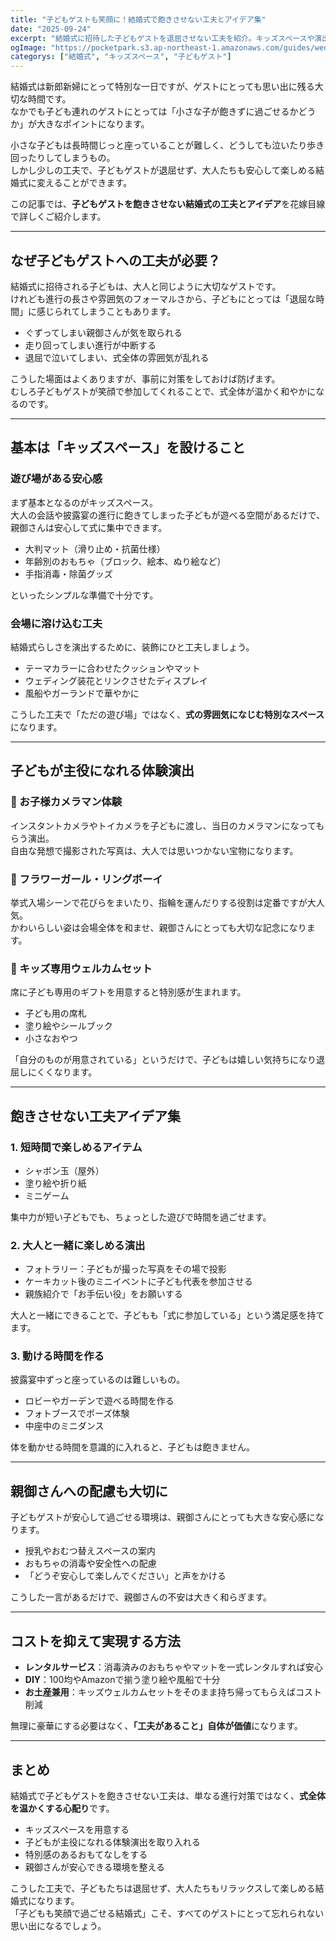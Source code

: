 ```yaml
---
title: "子どもゲストも笑顔に！結婚式で飽きさせない工夫とアイデア集"
date: "2025-09-24"
excerpt: "結婚式に招待した子どもゲストを退屈させない工夫を紹介。キッズスペースや演出、おもてなしのアイデアで大人も子どもも楽しめるウェディングを実現しましょう。"
ogImage: "https://pocketpark.s3.ap-northeast-1.amazonaws.com/guides/wedding-kids-participation/78c88692-bbfc-4b36-a0f6-361ed62836f8.png"
categorys: ["結婚式", "キッズスペース", "子どもゲスト"]
---
```


結婚式は新郎新婦にとって特別な一日ですが、ゲストにとっても思い出に残る大切な時間です。  
なかでも子ども連れのゲストにとっては「小さな子が飽きずに過ごせるかどうか」が大きなポイントになります。  

小さな子どもは長時間じっと座っていることが難しく、どうしても泣いたり歩き回ったりしてしまうもの。  
しかし少しの工夫で、子どもゲストが退屈せず、大人たちも安心して楽しめる結婚式に変えることができます。  

この記事では、**子どもゲストを飽きさせない結婚式の工夫とアイデア**を花嫁目線で詳しくご紹介します。  

---

## なぜ子どもゲストへの工夫が必要？

結婚式に招待される子どもは、大人と同じように大切なゲストです。  
けれども進行の長さや雰囲気のフォーマルさから、子どもにとっては「退屈な時間」に感じられてしまうこともあります。  

- ぐずってしまい親御さんが気を取られる  
- 走り回ってしまい進行が中断する  
- 退屈で泣いてしまい、式全体の雰囲気が乱れる  

こうした場面はよくありますが、事前に対策をしておけば防げます。  
むしろ子どもゲストが笑顔で参加してくれることで、式全体が温かく和やかになるのです。  

---

## 基本は「キッズスペース」を設けること

### 遊び場がある安心感
まず基本となるのがキッズスペース。  
大人の会話や披露宴の進行に飽きてしまった子どもが遊べる空間があるだけで、親御さんは安心して式に集中できます。  

- 大判マット（滑り止め・抗菌仕様）  
- 年齢別のおもちゃ（ブロック、絵本、ぬり絵など）  
- 手指消毒・除菌グッズ  

といったシンプルな準備で十分です。  

### 会場に溶け込む工夫
結婚式らしさを演出するために、装飾にひと工夫しましょう。  
- テーマカラーに合わせたクッションやマット  
- ウェディング装花とリンクさせたディスプレイ  
- 風船やガーランドで華やかに  

こうした工夫で「ただの遊び場」ではなく、**式の雰囲気になじむ特別なスペース**になります。  

---

## 子どもが主役になれる体験演出

### 📸 お子様カメラマン体験
インスタントカメラやトイカメラを子どもに渡し、当日のカメラマンになってもらう演出。  
自由な発想で撮影された写真は、大人では思いつかない宝物になります。  

### 💐 フラワーガール・リングボーイ
挙式入場シーンで花びらをまいたり、指輪を運んだりする役割は定番ですが大人気。  
かわいらしい姿は会場全体を和ませ、親御さんにとっても大切な記念になります。  

### 🎁 キッズ専用ウェルカムセット
席に子ども専用のギフトを用意すると特別感が生まれます。  
- 子ども用の席札  
- 塗り絵やシールブック  
- 小さなおやつ  

「自分のものが用意されている」というだけで、子どもは嬉しい気持ちになり退屈しにくくなります。  

---

## 飽きさせない工夫アイデア集

### 1. 短時間で楽しめるアイテム
- シャボン玉（屋外）  
- 塗り絵や折り紙  
- ミニゲーム  

集中力が短い子どもでも、ちょっとした遊びで時間を過ごせます。  

### 2. 大人と一緒に楽しめる演出
- フォトラリー：子どもが撮った写真をその場で投影  
- ケーキカット後のミニイベントに子ども代表を参加させる  
- 親族紹介で「お手伝い役」をお願いする  

大人と一緒にできることで、子どもも「式に参加している」という満足感を持てます。  

### 3. 動ける時間を作る
披露宴中ずっと座っているのは難しいもの。  
- ロビーやガーデンで遊べる時間を作る  
- フォトブースでポーズ体験  
- 中座中のミニダンス  

体を動かせる時間を意識的に入れると、子どもは飽きません。  

---

## 親御さんへの配慮も大切に

子どもゲストが安心して過ごせる環境は、親御さんにとっても大きな安心感になります。  

- 授乳やおむつ替えスペースの案内  
- おもちゃの消毒や安全性への配慮  
- 「どうぞ安心して楽しんでください」と声をかける  

こうした一言があるだけで、親御さんの不安は大きく和らぎます。  

---

## コストを抑えて実現する方法

- **レンタルサービス**：消毒済みのおもちゃやマットを一式レンタルすれば安心  
- **DIY**：100均やAmazonで揃う塗り絵や風船で十分  
- **お土産兼用**：キッズウェルカムセットをそのまま持ち帰ってもらえばコスト削減  

無理に豪華にする必要はなく、**「工夫があること」自体が価値**になります。  

---

## まとめ

結婚式で子どもゲストを飽きさせない工夫は、単なる進行対策ではなく、**式全体を温かくする心配り**です。  

- キッズスペースを用意する  
- 子どもが主役になれる体験演出を取り入れる  
- 特別感のあるおもてなしをする  
- 親御さんが安心できる環境を整える  

こうした工夫で、子どもたちは退屈せず、大人たちもリラックスして楽しめる結婚式になります。  
「子どもも笑顔で過ごせる結婚式」こそ、すべてのゲストにとって忘れられない思い出になるでしょう。  
